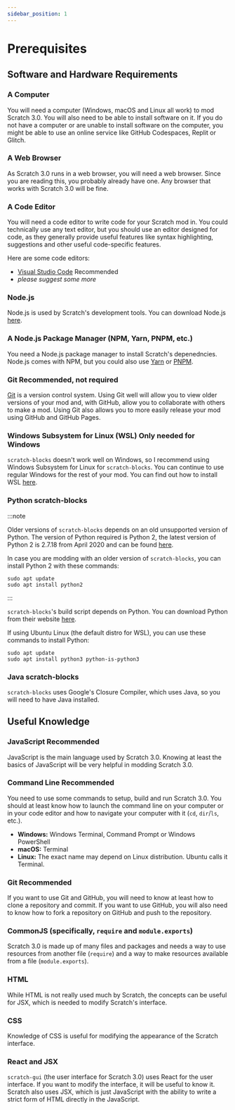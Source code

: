 ```yaml
---
sidebar_position: 1
---
```


# Prerequisites

## Software and Hardware Requirements

### A Computer
You will need a computer (Windows, macOS and Linux all work) to mod Scratch 3.0. You will also need to be able to install software on it. If you do not have a computer or are unable to install software on the computer, you might be able to use an online service like GitHub Codespaces, Replit or Glitch.

### A Web Browser
As Scratch 3.0 runs in a web browser, you will need a web browser. Since you are reading this, you probably already have one. Any browser that works with Scratch 3.0 will be fine.

### A Code Editor
You will need a code editor to write code for your Scratch mod in. You could technically use any text editor, but you should use an editor designed for code, as they generally provide useful features like syntax highlighting, suggestions and other useful code-specific features.

Here are some code editors:
* [Visual Studio Code](https://code.visualstudio.com) <span class="badge badge--primary">Recommended</span>
* _please suggest some more_

### Node.js
Node.js is used by Scratch's development tools. You can download Node.js [here](https://nodejs.org/en).

### A Node.js Package Manager (NPM, Yarn, PNPM, etc.)
You need a Node.js package manager to install Scratch's depenedncies. Node.js comes with NPM, but you could also use [Yarn](https://yarnpkg.com/) or [PNPM](https://pnpm.io/).

### Git <span class="badge badge--primary">Recommended, not required</span>
[Git](https://git-scm.com) is a version control system. Using Git well will allow you to view older versions of your mod and, with GitHub, allow you to collaborate with others to make a mod. Using Git also allows you to more easily release your mod using GitHub and GitHub Pages.

### Windows Subsystem for Linux (WSL) <span class="badge badge--secondary">Only needed for Windows</span>
`scratch-blocks` doesn't work well on Windows, so I recommend using Windows Subsystem for Linux for `scratch-blocks`. You can continue to use regular Windows for the rest of your mod. You can find out how to install WSL [here](https://learn.microsoft.com/en-us/windows/wsl/setup/environment).

### Python <span class="badge badge--secondary">scratch-blocks</span>
:::note

Older versions of `scratch-blocks` depends on an old unsupported version of Python. The version of Python required is Python 2, the latest version of Python 2 is 2.7.18 from April 2020 and can be found [here](https://www.python.org/downloads/release/python-2718/).

In case you are modding with an older version of `scratch-blocks`, you can install Python 2 with these commands:

```shell
sudo apt update
sudo apt install python2
```

:::

`scratch-blocks`'s build script depends on Python. You can download Python from their website [here](https://www.python.org/downloads/).

If using Ubuntu Linux (the default distro for WSL), you can use these commands to install Python:

```shell
sudo apt update
sudo apt install python3 python-is-python3
```

### Java <span class="badge badge--secondary">scratch-blocks</span>
`scratch-blocks` uses Google's Closure Compiler, which uses Java, so you will need to have Java installed.

## Useful Knowledge

### JavaScript <span class="badge badge--primary">Recommended</span>
JavaScript is the main language used by Scratch 3.0. Knowing at least the basics of JavaScript will be very helpful in modding Scratch 3.0.

### Command Line <span class="badge badge--primary">Recommended</span>
You need to use some commands to setup, build and run Scratch 3.0. You should at least know how to launch the command line on your computer or in your code editor and how to navigate your computer with it (`cd`, `dir`/`ls`, etc.).

* **Windows:** Windows Terminal, Command Prompt or Windows PowerShell
* **macOS:** Terminal
* **Linux:** The exact name may depend on Linux distribution. Ubuntu calls it Terminal.

### Git <span class="badge badge--primary">Recommended</span>
If you want to use Git and GitHub, you will need to know at least how to clone a repository and commit. If you want to use GitHub, you will also need to know how to fork a repository on GitHub and push to the repository.

### CommonJS (specifically, `require` and `module.exports`)
Scratch 3.0 is made up of many files and packages and needs a way to use resources from another file (`require`) and a way to make resources available from a file (`module.exports`).

### HTML
While HTML is not really used much by Scratch, the concepts can be useful for JSX, which is needed to modify Scratch's interface.

### CSS
Knowledge of CSS is useful for modifying the appearance of the Scratch interface.

### React and JSX
`scratch-gui` (the user interface for Scratch 3.0) uses React for the user interface. If you want to modify the interface, it will be useful to know it. Scratch also uses JSX, which is just JavaScript with the ability to write a strict form of HTML directly in the JavaScript.